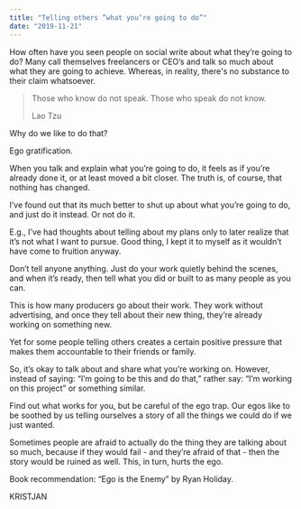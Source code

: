 ```yaml
---
title: "Telling others ”what you’re going to do”"
date: "2019-11-21"
---
```


How often have you seen people on social write about what they’re going to do? Many call themselves freelancers or CEO’s and talk so much about what they are going to achieve. Whereas, in reality, there's no substance to their claim whatsoever.

> Those who know do not speak. Those who speak do not know.
> 
> Lao Tzu

Why do we like to do that?

Ego gratification.

When you talk and explain what you’re going to do, it feels as if you’re already done it, or at least moved a bit closer. The truth is, of course, that nothing has changed.

I’ve found out that its much better to shut up about what you’re going to do, and just do it instead. Or not do it.

E.g., I’ve had thoughts about telling about my plans only to later realize that it’s not what I want to pursue. Good thing, I kept it to myself as it wouldn’t have come to fruition anyway.

Don’t tell anyone anything. Just do your work quietly behind the scenes, and when it’s ready, then tell what you did or built to as many people as you can.

This is how many producers go about their work. They work without advertising, and once they tell about their new thing, they’re already working on something new.

Yet for some people telling others creates a certain positive pressure that makes them accountable to their friends or family.

So, it’s okay to talk about and share what you’re working on. However, instead of saying: “I’m going to be this and do that,” rather say: “I’m working on this project” or something similar.

Find out what works for you, but be careful of the ego trap. Our egos like to be soothed by us telling ourselves a story of all the things we could do if we just wanted.

Sometimes people are afraid to actually do the thing they are talking about so much, because if they would fail - and they’re afraid of that - then the story would be ruined as well. This, in turn, hurts the ego.

Book recommendation: “Ego is the Enemy” by Ryan Holiday.

KRISTJAN

